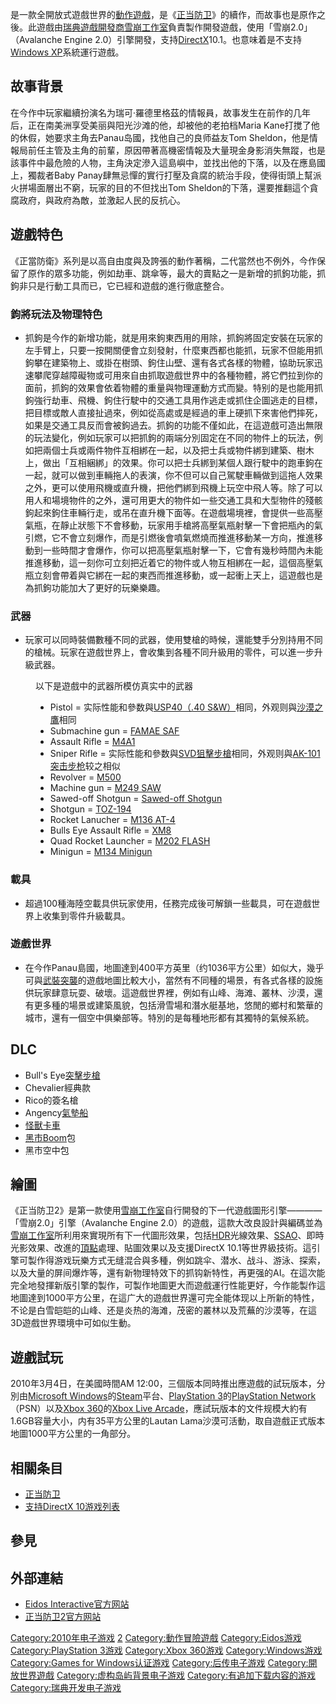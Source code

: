 {{noteTA
|G1=Games
|1=zh-cn:里科·罗德里格斯;zh-hant:瑞可·羅德里格茲;
}}
{{Infobox VG
| image = File:Just Cause 2.jpg
| caption      =
| developer    = [[Eidos_Interactive|Eidos Interactive]]<br />[[雪崩工作室|雪崩工作室]]
| publisher    = [[Square_Enix|Square Enix]]
| distributor  = 
| designer     = Peter Johansson
| series       = [[正當防衛系列|正當防衛系列]]
| engine       = Avalanche Engine 2.0引擎
| released     = {{vgrelease|NA|2010年3月23日<ref name="Release">{{cite web|url=http://www.eurogamer.net/articles/just-cause-2-out-in-late-march|title=Just Cause 2 out in late March|author=Tom Bramwell|date=2009-11-24|publisher=[[Eurogamer|Eurogamer]]|accessdate=2010-01-08|archive-date=2016-03-03|archive-url=https://web.archive.org/web/20160303222537/http://www.eurogamer.net/articles/just-cause-2-out-in-late-march|dead-url=no}}</ref>|EU|2010年3月26日<ref name="Release"/>}}
| genre        = [[动作冒险游戏|动作冒险]]
| modes        = [[单人电子游戏|单人]]
| platforms    = {{spml|[[Microsoft_Windows|Microsoft Windows]]|[[PlayStation_3|PlayStation 3]]|[[Xbox_360|Xbox 360]]}}
}}

{{vgname|正当防卫2|en=Just Cause 2}}是一款全開放式遊戲世界的[[動作遊戲|動作遊戲]]，是《[[正当防卫_(游戏)|正当防卫]]》的續作，而故事也是原作之後。此遊戲由[[瑞典|瑞典]][[遊戲開發商|遊戲開發商]][[雪崩工作室|雪崩工作室]]負責製作開發遊戲，使用「雪崩2.0」（Avalanche Engine 2.0）引擎開發，支持[[DirectX|DirectX]]10.1。也意味着是不支持[[Windows_XP|Windows XP]]系統運行遊戲。

== 故事背景 ==
在今作中玩家繼續扮演名为瑞可·羅德里格茲的情報員，故事发生在前作的几年后，正在南美洲享受美丽與阳光沙滩的他，却被他的老拍档Maria Kane打搅了他的休假，她要求主角去Panau岛國，找他自己的良师益友Tom Sheldon，他是情報局前任主管及主角的前輩，原因帶著高機密情報及大量現金身影消失無蹤，也是該事件中最危險的人物，主角決定滲入這島嶼中，並找出他的下落，以及在應島國上，獨裁者Baby Panay肆無忌憚的實行打壓及貪腐的統治手段，使得街頭上幫派火拼場面層出不窮，玩家的目的不但找出Tom Sheldon的下落，還要推翻這个貪腐政府，與政府為敵，並激起人民的反抗心。

== 遊戲特色 ==
《正當防衛》系列是以高自由度與及誇張的動作著稱，二代當然也不例外，今作保留了原作的眾多功能，例如劫車、跳傘等，最大的賣點之一是新增的抓鉤功能，抓鉤非只是行動工具而已，它已經和遊戲的進行徹底整合。

=== 鉤將玩法及物理特色 ===
* 抓鉤是今作的新增功能，就是用來鉤東西用的用除，抓鉤將固定安裝在玩家的左手臂上，只要一按開關便會立刻發射，什麼東西都也能抓，玩家不但能用抓鉤攀在建築物上、或掛在樹頭、鉤住山壁、還有各式各樣的物體，協助玩家迅速攀爬穿越障礙物或可用來自由抓取遊戲世界中的各種物體，將它們拉到你的面前，抓鉤的效果會依着物體的重量與物理運動方式而變。特别的是也能用抓鉤強行劫車、飛機、鉤住行駛中的交通工具用作逃走或抓住企圖逃走的目標，把目標或敵人直接扯過來，例如從高處或是經過的車上硬抓下來害他們摔死，如果是交通工具反而會被鉤過去。抓鉤的功能不僅如此，在這遊戲可造出無限的玩法變化，例如玩家可以把抓鉤的兩端分別固定在不同的物件上的玩法，例如把兩個士兵或兩件物件互相綁在一起，以及把士兵或物件綁到建築、樹木上，做出「互相綑綁」的效果。你可以把士兵綁到某個人跟行駛中的跑車鉤在一起，就可以做到車輛拖人的表演，你不但可以自己駕駛車輛做到這拖人效果之外，更可以使用飛機或直升機，把他們綁到飛機上玩空中飛人等。除了可以用人和場境物件的之外，還可用更大的物件如一些交通工具和大型物件的殘骸鉤起來鉤住車輛行走，或吊在直升機下面等。在遊戲場境裡，會提供一些高壓氣瓶，在靜止狀態下不會移動，玩家用手槍將高壓氣瓶射擊一下會把瓶內的氣引燃，它不會立刻爆作，而是引燃後會噴氣燃燒而推進移動某一方向，推進移動到一些時間才會爆作，你可以把高壓氣瓶射擊一下，它會有幾秒時間內未能推進移動，這一刻你可立刻把近着它的物件或人物互相綁在一起，這個高壓氣瓶立刻會帶着與它綁在一起的東西而推進移動，或一起衝上天上，這遊戲也是為抓鉤功能加大了更好的玩樂樂趣。

=== 武器 ===
* 玩家可以同時裝備數種不同的武器，使用雙槍的時候，還能雙手分別持用不同的槍械。玩家在遊戲世界上，會收集到各種不同升級用的零件，可以進一步升級武器。
:以下是遊戲中的武器所模仿真实中的武器
:*Pistol = 实际性能和參数與[[HK_USP手槍|USP40（.40 S&W）]]相同，外观则與[[沙漠之鷹手槍|沙漠之鷹]]相同
:*Submachine gun = [[FAMAE_SAF衝鋒槍|FAMAE SAF]]
:*Assault Rifle = [[M4卡賓槍|M4A1]]
:*Sniper Rifle = 实际性能和參数與[[SVD狙擊步槍|SVD狙擊步槍]]相同，外观则與[[AK-101突击步枪|AK-101突击步枪]]较之相似
:*Revolver = [[史密斯威森M500左輪手槍|M500]]
:*Machine gun = [[M249班用自動武器|M249 SAW]]
:*Sawed-off Shotgun = [[雙管霰彈槍|Sawed-off Shotgun]]
:*Shotgun = [[TOZ-194霰彈槍|TOZ-194]]
:*Rocket Lanucher = [[AT4反坦克火箭筒|M136 AT-4]]
:*Bulls Eye Assault Rifle = [[XM8突擊步槍|XM8]]
:*Quad Rocket Launcher = [[M202_FLASH|M202 FLASH]]
:*Minigun = [[M134迷你砲機槍|M134 Minigun]]

=== 載具 ===
* 超過100種海陸空載具供玩家使用，任務完成後可解鎖一些載具，可在遊戲世界上收集到零件升級載具。

=== 遊戲世界 ===
* 在今作Panau島國，地圖達到400平方英里（约1036平方公里）如似大，幾乎可與[[武裝突襲|武裝突襲]]的遊戲地圖比較大小，當然有不同種的場景，有各式各樣的設施供玩家肆意玩耍、破壞。這遊戲世界裡，例如有山峰、海滩、叢林、沙漠，還有更多種的場景或建築風貌，包括滑雪場和潛水艇基地，悠閒的鄉村和繁華的城市，還有一個空中俱樂部等。特別的是每種地形都有其獨特的氣候系統。

==DLC==
*Bull's Eye[[突擊步槍|突擊步槍]]
*Chevalier經典款
*Rico的簽名槍
*Angency[[氣墊船|氣墊船]]
*[[怪獸卡車|怪獸卡車]]
*[[黑市|黑市]]Boom包
*黑市空中包
== 繪圖 ==
《正当防卫2》是第一款使用[[雪崩工作室|雪崩工作室]]自行開發的下一代遊戲圖形引擎————「雪崩2.0」引擎（Avalanche Engine 2.0）的遊戲，這款大改良設計與編碼並為[[雪崩工作室|雪崩工作室]]所利用來實現所有下一代圖形效果，包括[[高动态光照渲染|HDR]]光線效果、[[SSAO|SSAO]]、即時光影效果、改進的[[頂點_(電腦圖學)|頂點]]處理、貼圖效果以及支援DirectX 10.1等世界級技術。這引擎可製作得游戏玩樂方式无缝混合與多種，例如跳伞、潜水、战斗、游泳、探索，以及大量的屏间爆炸等，還有新物理特效下的抓钩新特性，再更强的AI。在這次能完全地發揮新版引擎的製作，可製作地圖更大而遊戲運行性能更好，今作能製作這地圖達到1000平方公里，在這广大的遊戲世界還可完全能体现以上所新的特性，不论是白雪皑皑的山峰、还是炎热的海滩，茂密的叢林以及荒蕪的沙漠等，在這3D遊戲世界環境中可如似生動。

== 遊戲試玩 ==
2010年3月4日，在美國時間AM 12:00，三個版本同時推出應遊戲的試玩版本，分別由[[Microsoft_Windows|Microsoft Windows]]的[[Steam|Steam]]平台、[[PlayStation_3|PlayStation 3]]的[[PlayStation_Network|PlayStation Network]]（PSN）以及[[Xbox_360|Xbox 360]]的[[Xbox_Live_Arcade|Xbox Live Arcade]]，應試玩版本的文件规模大約有1.6GB容量大小，内有35平方公里的Lautan Lama沙漠可活動，取自遊戲正式版本地圖1000平方公里的一角部分。

== 相關条目 ==
* [[正当防卫_(游戏)|正当防卫]]
* [[支持DirectX_10游戏列表|支持DirectX 10游戏列表]]

== 參見 ==
{{Reflist}}

== 外部連結 ==
* [http://www.eidosinteractive.co.uk/newsinfo.html?nwid=339 Eidos Interactive官方网站] {{Wayback|url=http://www.eidosinteractive.co.uk/newsinfo.html?nwid=339 |date=20090220191538 }}
* [http://www.justcause.com 正当防卫2官方网站] {{Wayback|url=http://www.justcause.com/ |date=20141112020405 }}

{{正当防卫系列}}
{{雪崩工作室}}

{{DEFAULTSORT:Just Cause 2}}
[[Category:2010年电子游戏|Category:2010年电子游戏]]
[[Category:正當防衛系列|2]]
[[Category:動作冒險遊戲|Category:動作冒險遊戲]]
[[Category:Eidos游戏|Category:Eidos游戏]]
[[Category:PlayStation_3游戏|Category:PlayStation 3游戏]]
[[Category:Xbox_360游戏|Category:Xbox 360游戏]]
[[Category:Windows游戏|Category:Windows游戏]]
[[Category:Games_for_Windows认证游戏|Category:Games for Windows认证游戏]]
[[Category:后传电子游戏|Category:后传电子游戏]]
[[Category:開放世界遊戲|Category:開放世界遊戲]]
[[Category:虚构岛屿背景电子游戏|Category:虚构岛屿背景电子游戏]]
[[Category:有追加下载内容的游戏|Category:有追加下载内容的游戏]]
[[Category:瑞典开发电子游戏|Category:瑞典开发电子游戏]]